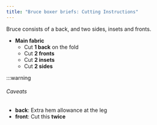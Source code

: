 ```yaml
---
title: "Bruce boxer briefs: Cutting Instructions"
---
```


Bruce consists of a back, and two sides, insets and fronts.

- **Main fabric**
  - Cut **1 back** on the fold
  - Cut **2 fronts**
  - Cut **2 insets**
  - Cut **2 sides**

:::warning


###### Caveats

- **back**: Extra hem allowance at the leg
- **front**: Cut this **twice**

</Warning>

